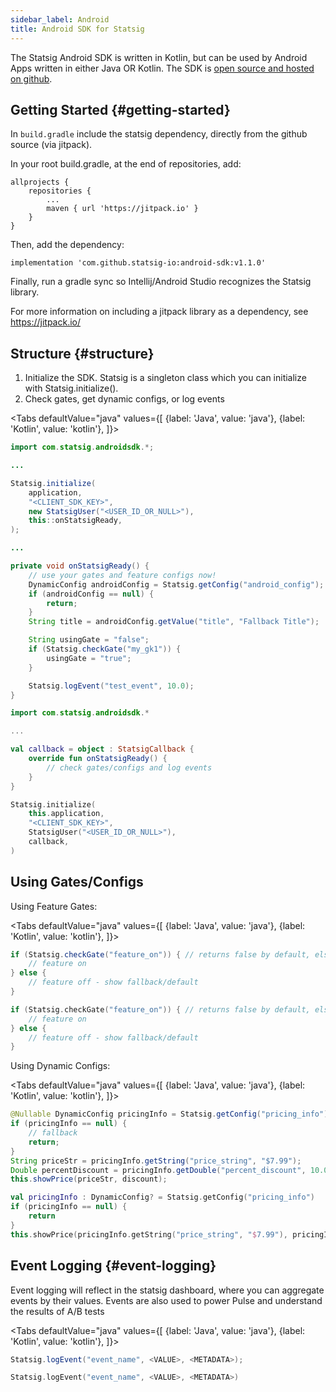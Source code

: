 ```yaml
---
sidebar_label: Android
title: Android SDK for Statsig
---
```



The Statsig Android SDK is written in Kotlin, but can be used by Android Apps written in either Java OR Kotlin.
The SDK is [open source and hosted on github](https://github.com/statsig-io/android-sdk).

## Getting Started {#getting-started}

In `build.gradle` include the statsig dependency, directly from the github source (via jitpack).

In your root build.gradle, at the end of repositories, add:

    allprojects {
        repositories {
            ...
            maven { url 'https://jitpack.io' }
        }
    }

Then, add the dependency:

    implementation 'com.github.statsig-io:android-sdk:v1.1.0'

Finally, run a gradle sync so Intellij/Android Studio recognizes the Statsig library.

For more information on including a jitpack library as a dependency, see https://jitpack.io/

## Structure {#structure}

1. Initialize the SDK. Statsig is a singleton class which you can initialize with Statsig.initialize().
2. Check gates, get dynamic configs, or log events

<Tabs
  defaultValue="java"
  values={[
    {label: 'Java', value: 'java'},
    {label: 'Kotlin', value: 'kotlin'},
  ]}>
  <TabItem value="java">

```java
import com.statsig.androidsdk.*;

...

Statsig.initialize(
    application,
    "<CLIENT_SDK_KEY>",
    new StatsigUser("<USER_ID_OR_NULL>"),
    this::onStatsigReady,
);

...

private void onStatsigReady() {
    // use your gates and feature configs now!
    DynamicConfig androidConfig = Statsig.getConfig("android_config");
    if (androidConfig == null) {
        return;
    }
    String title = androidConfig.getValue("title", "Fallback Title");

    String usingGate = "false";
    if (Statsig.checkGate("my_gk1")) {
        usingGate = "true";
    }

    Statsig.logEvent("test_event", 10.0);
}
```

  </TabItem>
  <TabItem value="kotlin">

```kotlin
import com.statsig.androidsdk.*

...

val callback = object : StatsigCallback {
    override fun onStatsigReady() {
        // check gates/configs and log events
    }
}

Statsig.initialize(
    this.application,
    "<CLIENT_SDK_KEY>",
    StatsigUser("<USER_ID_OR_NULL>"),
    callback,
)
```

  </TabItem>
</Tabs>

## Using Gates/Configs

Using Feature Gates:

<Tabs
  defaultValue="java"
  values={[
    {label: 'Java', value: 'java'},
    {label: 'Kotlin', value: 'kotlin'},
  ]}>
  <TabItem value="java">

```java
if (Statsig.checkGate("feature_on")) { // returns false by default, else, returns the gate value for the initialized user
    // feature on
} else {
    // feature off - show fallback/default
}
```

  </TabItem>
  <TabItem value="kotlin">

```kotlin
if (Statsig.checkGate("feature_on")) { // returns false by default, else, returns the gate value for the initialized user
    // feature on
} else {
    // feature off - show fallback/default
}
```

  </TabItem>
</Tabs>
     
 Using Dynamic Configs:
 
 <Tabs
  defaultValue="java"
  values={[
    {label: 'Java', value: 'java'},
    {label: 'Kotlin', value: 'kotlin'},
  ]}>
  <TabItem value="java">

```java
@Nullable DynamicConfig pricingInfo = Statsig.getConfig("pricing_info");
if (pricingInfo == null) {
    // fallback
    return;
}
String priceStr = pricingInfo.getString("price_string", "$7.99");
Double percentDiscount = pricingInfo.getDouble("percent_discount", 10.0);
this.showPrice(priceStr, discount);
```

  </TabItem>
  <TabItem value="kotlin">

```kotlin
val pricingInfo : DynamicConfig? = Statsig.getConfig("pricing_info")
if (pricingInfo == null) {
    return
}
this.showPrice(pricingInfo.getString("price_string", "$7.99"), pricingInfo.getDouble("percent_discount", 10.0))
```

  </TabItem>
</Tabs>

## Event Logging {#event-logging}

Event logging will reflect in the statsig dashboard, where you can aggregate events by their values. Events are also used to power Pulse and understand the results of A/B tests

<Tabs
  defaultValue="java"
  values={[
    {label: 'Java', value: 'java'},
    {label: 'Kotlin', value: 'kotlin'},
  ]}>
  <TabItem value="java">

```java
Statsig.logEvent("event_name", <VALUE>, <METADATA>);
```

  </TabItem>
  <TabItem value="kotlin">

```kotlin
Statsig.logEvent("event_name", <VALUE>, <METADATA>)
```

  </TabItem>
</Tabs>
